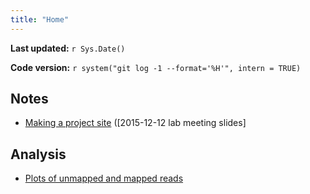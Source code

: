```yaml
---
title: "Home"
---
```


**Last updated:** `r Sys.Date()`

**Code version:** `r system("git log -1 --format='%H'", intern = TRUE)`


## Notes

*  [Making a project site](tutorial.html) ([2015-12-12 lab meeting slides]

## Analysis

*  [Plots of unmapped and mapped reads](../analysis/Unmapped_mapped_plots.html)
